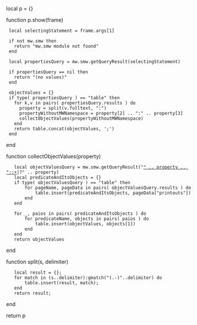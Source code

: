 local p = {}

function p.show(frame)

  local selectingStatement = frame.args[1]
  
  if not mw.smw then
    return "mw.smw module not found"
  end

  local propertiesQuery = mw.smw.getQueryResult(selectingStatement)

  if propertiesQuery == nil then
    return "(no values)"
  end

  objectValues = {}
  if type( propertiesQuery ) == "table" then
    for k,v in pairs( propertiesQuery.results ) do
      property = split(v.fulltext, ":")
      propertyWithoutMWNamespace = property[2] .. ":" .. property[3]
      collectObjectValues(propertyWithoutMWNamespace)
    end
    return table.concat(objectValues, ';')
  end

end

function collectObjectValues(property)
	local objectValuesQuery = mw.smw.getQueryResult("[[" .. property .. "::+]]|?" .. property)
	local predicateAndItsObjects = {}
	if type( objectValuesQuery ) == "table" then
		for pageName, pageData in pairs( objectValuesQuery.results ) do
		    table.insert(predicateAndItsObjects, pageData["printouts"])
		end
	end
	
	for _, paios in pairs( predicateAndItsObjects ) do
	    for predicateName, objects in pairs( paios ) do
	        table.insert(objectValues, objects[1])
	    end
	end
	return objectValues
end

function split(s, delimiter)
    local result = {};
    for match in (s..delimiter):gmatch("(.-)"..delimiter) do
        table.insert(result, match);
    end
    return result;
end

return p
